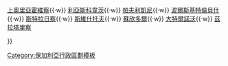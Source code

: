 {{Navbox
|name  = 大特爾諾沃州
|title = [[大特爾諾沃州]]市政
|list1 = <div><!--(reduces gap between lines if wrapped)-->
{{nowrap begin}} [[埃倫娜]]{{·w}} [[上奧里亞霍維察]]{{·w}} [[利亞斯科韋茨]]{{·w}} [[帕夫利凱尼]]{{·w}} [[波爾斯基特倫貝什]]{{·w}} [[斯特拉日察]]{{·w}} [[斯維什托夫]]{{·w}} [[蘇欣多爾]]{{·w}} [[大特爾諾沃]]{{·w}} [[茲拉塔里察]] {{nowrap end}}
</div>
}}<noinclude>
[[Category:保加利亞行政區劃模板]]
</noinclude>